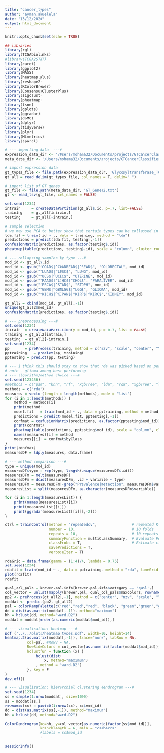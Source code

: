 ```yaml
---
title: "cancer_types"
author: "ayman.abuelela"
date: "13/12/2020"
output: html_document
---
```


```r
knitr::opts_chunk$set(echo = TRUE)
```

```r
## libraries
library(rgl)
library(TCGAbiolinks)
#library(TCGA2STAT)
library(caret)
library(ggplot2)
library(MASS)
library(heatmap.plus)
library(reshape2)
library(RColorBrewer)
library(ConsensusClusterPlus)
library(sigclust)
library(pheatmap)
library(tsne)
library(gplots)
library(ggradar)
library(doMC)
library(dplyr)
library(tidyverse)
library(plyr)
library(MLmetrics)
library(sparcl)
```

```r
# --- importing data  ---#
expression_data_dir <- '/Users/mohama32/Documents/projects/GTCancerClassifier/OGFGT_data/'
meta_data_dir <- '/Users/mohama32/Documents/projects/GTCancerClassifier/OGFGT/data'

# import expression data
gt_types_file <- file.path(expression_data_dir, 'Glycosyltransferase_TCGA_RNASeq2_RSEM.txt')
gt_all = read_delim(gt_types_file, col_names = T, delim=" ")

# import list of GT genes
gt_file <- file.path(meta_data_dir, 'GT_Genes2.txt')
gt <- read_tsv(gt_file, col_names = FALSE)
```

```r
set.seed(1234)
intrain     = createDataPartition(gt_all$.id, p=.7, list=FALSE)
training    = gt_all[intrain,]
testing     = gt_all[-intrain,]
```

```r
# sample selection
# we may use PCA to better show that certain types can be collapsed in an unsupervised way. I could not do that since the number of types is too many**
lda.fit = train(.id ~ ., data = training, method = "lda")
predictions = predict(lda.fit, testing[,-1])
confusionMatrix(predictions, as.factor(testing$.id))
pheatmap(table(predictions, testing$.id), scale = "column", cluster_rows = FALSE, cluster_cols=FALSE)

# --- collapsing samples by type ---#
mod_id <- gt_all$.id
mod_id <- gsub("^COAD$|^COADREAD$|^READ$", "COLORECTAL", mod_id)
mod_id <- gsub("^LUAD$|^LUSC$", "LUNG", mod_id)
mod_id <- gsub("^UCS$|^UCEC$", "UTERINE", mod_id)
mod_id <- gsub("^PAAD$|^LIHC$|^CHOL$", "PARALIVER", mod_id)
mod_id <- gsub("^ESCA$|^STAD$", "STOPH", mod_id)
mod_id <- gsub("^GBM$|^GBMLGG$|^LGG$", "GLIOMA", mod_id)
mod_id <- gsub("^KICH$|^KIPAN$|^KIRP$|^KIRC$","KIDNEY", mod_id)

gt_all2 = cbind(mod_id, gt_all[,-1])
unique(gt_all2$mod_id)
confusionMatrix(predictions, as.factor(testing$.id))
```

```r
# --- preprocessing ---#
set.seed(1234)
intrain  = createDataPartition(y = mod_id, p = 0.7, list = FALSE)
training = gt_all2[intrain,]
testing  = gt_all2[-intrain,]
set.seed(1234)
pp       = preProcess(training, method = c("nzv", "scale", "center", "YeoJohnson"))
pptraining   = predict(pp, training)
pptesting = predict(pp, testing)
```

```r
# --- I think this should stay to show that rda was picked based on performance, no bias ---#
# note - glioma among best performing 
# --- algorithm/method choice ---#
set.seed(123456)
#methods = c("pam", "knn", "rf", "xgbTree", "lda", "rda", "xgbTree", "lda")
methods = c("rda")
measures = vector(length = length(methods), mode = "list")
for (i in 1:length(methods)) {
    method = methods[i]
    print(method)
    model.fit   = train(mod_id ~ ., data = pptraining, method = method)
    predictions = predict(model.fit, pptesting[,-1])
    confmat = confusionMatrix(predictions, as.factor(pptesting$mod_id))
    print(confmat)
    pheatmap(table(predictions, pptesting$mod_id), scale = "column", cluster_rows=FALSE, cluster_cols=FALSE)
    names(measures)[i] = method
    measures[[i]] = confmat$byClass
}
print(confmat)
measuresDF = ldply(measures, data.frame)
```

```r
# --- method comparison ---#
type = unique(mod_id)
measuresDF$type = rep(type, length(unique(measuresDF$.id)))
measuresDFm = melt(measuresDF)
measuresDFm = dcast(measuresDFm, .id + variable ~ type)
measuresDFm = measuresDFm[-grep("Prevalence|Detection", measuresDFm$variable),]
measuresList = split(measuresDFm, as.character(measuresDFm$variable))

for (i in 1:length(measuresList)) {
    print(names(measuresList)[i])
    print(measuresList[[i]])
    print(ggradar(measuresList[[i]][,-2]))
}
```

```r
ctrl = trainControl(method = "repeatedcv",                # repeated K-folds
                    number = 10,                          # 10 folds
                    repeats = 10,                         # 10 repeats
                    summaryFunction = multiClassSummary,  # Evaluate Performance 
                    classProbs = T,                       # Estimate class probabilities
                    savePredictions = T,
                    verboseIter = T)
```

```r
rdaGrid = data.frame(gamma = (1:4)/4, lambda = 0.75)
set.seed(1234)
rdafit = train(mod_id ~ ., data = pptraining, method = "rda", tuneGrid = rdaGrid, trControl = ctrl)
plot(rdafit)
rdafit
```

```r
qual_col_pals = brewer.pal.info[brewer.pal.info$category == 'qual',]
col_vector = unlist(mapply(brewer.pal, qual_col_pals$maxcolors, rownames(qual_col_pals)))
pp2 <- preProcess(gt_all2[,-1], method = c("center", "nzv", "scale", "YeoJohnson"))
moddat <- predict(pp2, gt_all2)
pal = colorRampPalette(c("red","red","red", "black", "green","green","green"))(n = 128)
dd = dist(as.matrix(moddat[,-1]), method="maximum")
hh = hclust(dd, method="ward.D2")
moddat = moddat[order(as.numeric(moddat$mod_id)),]

# --- visualisation: heatmap ---#
pdf ('../../plots/heatmap_types.pdf', width=10, height=14)
heatmap.2(as.matrix(moddat[,-1]), trace="none", labRow = NA,
          col=pal, #Rowv = NA,
          RowSideColors = col_vector[as.numeric(factor(moddat$mod_id))],
          hclustfun = function (x) {
              hclust(dist(
                  x, method="maximum")
              , method = "ward.D2")
          }, key = F
)
dev.off()

# --- visualization: hierarchial clustering dendrogram ---#
set.seed(1234)
ss = sample(1:nrow(moddat), size=1000)
ss = moddat[ss,]
rownames(ss) = paste0(1:nrow(ss), ss$mod_id)
dd = dist(as.matrix(ss[,-1]), method="maximum")
hh = hclust(dd, method="ward.D2")

ColorDendrogram(hc=hh, y=col_vector[as.numeric(factor(ss$mod_id))],
                branchlength = 6, main = "canberra"
                #labels = ss$mod_id
                )
```

```r
sessionInfo()
```




